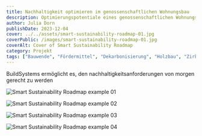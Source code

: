 ```yaml
---
title: Nachhaltigkeit optimieren im genossenschaftlichen Wohnungsbau
description: Optimierungspotentiale eines genossenschaftlichen Wohnungsbaus und der Blick auf das QNG Siegel.
author: Julia Dorn
publishDate: 2023-12-04
cover: ../../assets/smart-sustainability-roadmap-01.jpg
coverPublic: /images/smart-sustainability-roadmap-01.jpg
coverAlt: Cover of Smart Sustainability Roadmap
category: Projekt
tags: ["Bauwende", "Fördermittel", "Dekarbonisierung", "Holzbau", "Zirkularität", "Ökobilanzierung"]
---
```


BuildSystems ermöglicht es, den nachhaltigkeitsanforderungen von morgen gerecht zu werden

![Smart Sustainability Roadmap example 01](../../assets/smart-sustainability-roadmap-02.jpg)

![Smart Sustainability Roadmap example 02](../../assets/smart-sustainability-roadmap-03.jpg)

![Smart Sustainability Roadmap example 03](../../assets/smart-sustainability-roadmap-04.jpg)

![Smart Sustainability Roadmap example 04](../../assets/smart-sustainability-roadmap-05.jpg)